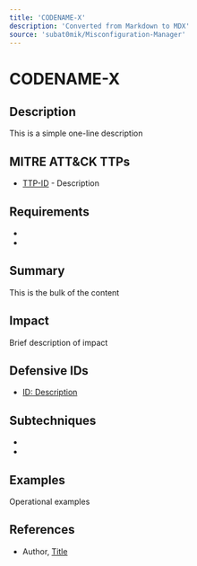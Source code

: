 ```yaml
---
title: 'CODENAME-X'
description: 'Converted from Markdown to MDX'
source: 'subat0mik/Misconfiguration-Manager'
---
```


# CODENAME-X

## Description
This is a simple one-line description

## MITRE ATT&CK TTPs
- [TTP-ID](https://attack.mitre.org/LINK) - Description

## Requirements
-
-

## Summary
This is the bulk of the content

## Impact
Brief description of impact

## Defensive IDs
- [ID: Description](Link)

## Subtechniques
-
-

## Examples
Operational examples

## References
- Author, [Title](URL)